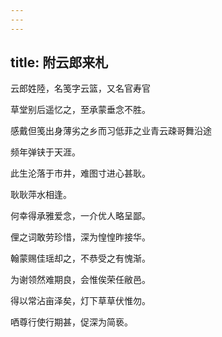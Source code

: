```yaml
---
---
---
```

title: 附云郎来札
---



云郎姓陸，名笺字云篮，又名官寿官

草堂别后遥忆之，至承蒙垂念不胜。

感戴但笺出身薄劣之乡而习低菲之业青云疎哥舞沿途

频年弹铗于天涯。

此生沦落于市井，难图寸进心甚耿。

耿耿萍水相逢。

何幸得承雅爱念，一介优人略呈鄙。

俚之词敢劳珍惜，深为惶惶昨接华。

翰蒙赐佳瑶却之，不恭受之有愧渐。

为谢领然难期良，会惟俟荣任敝邑。

得以常沾亩泽矣，灯下草草伏惟勿。

哂尊行使行期甚，促深为简亵。